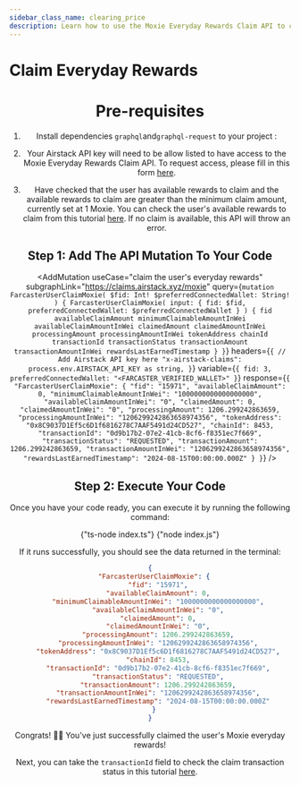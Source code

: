 ```yaml
---
sidebar_class_name: clearing_price
description: Learn how to use the Moxie Everyday Rewards Claim API to claim the user's Moxie everyday rewards.
---
```



# Claim Everyday Rewards

<Header
  useCase="claim the user's everyday rewards"
  apiName="Moxie Everyday Rewards Claim API"
/>

# Pre-requisites

1. Install dependencies `graphql`and`graphql-request` to your project :

<Install dependencies="graphql graphql-request" />

2. Your Airstack API key will need to be allow listed to have access to the Moxie Everyday Rewards Claim API. To request access, please fill in this form [here](https://forms.gle/th7hKumcxz3X5txZ6).

3. Have checked that the user has available rewards to claim and the available rewards to claim are greater than the minimum claim amount, currently set at 1 Moxie. You can check the user's available rewards to claim from this tutorial [here](01-check-users-everyday-rewards-amount.mdx). If no claim is available, this API will throw an error.

## Step 1: Add The API Mutation To Your Code

<AddMutation
  useCase="claim the user's everyday rewards"
  subgraphLink="https://claims.airstack.xyz/moxie"
  query={`mutation FarcasterUserClaimMoxie(
  $fid: Int!
  $preferredConnectedWallet: String!
) {
  FarcasterUserClaimMoxie(
    input: { fid: $fid, preferredConnectedWallet: $preferredConnectedWallet }
  ) {
    fid
    availableClaimAmount
    minimumClaimableAmountInWei
    availableClaimAmountInWei
    claimedAmount
    claimedAmountInWei
    processingAmount
    processingAmountInWei
    tokenAddress
    chainId
    transactionId
    transactionStatus
    transactionAmount
    transactionAmountInWei
    rewardsLastEarnedTimestamp
  }
}`}
  headers={`{
  // Add Airstack API key here
  "x-airstack-claims": process.env.AIRSTACK_API_KEY as string,
}`}
  variable={`{
  fid: 3,
  preferredConnectedWallet: "<FARCASTER_VERIFIED_WALLET>"
}`}
  response={`{
  "FarcasterUserClaimMoxie": {
    "fid": "15971",
    "availableClaimAmount": 0,
    "minimumClaimableAmountInWei": "1000000000000000000",
    "availableClaimAmountInWei": "0",
    "claimedAmount": 0,
    "claimedAmountInWei": "0",
    "processingAmount": 1206.299242863659,
    "processingAmountInWei": "1206299242863658974356",
    "tokenAddress": "0x8C9037D1Ef5c6D1f6816278C7AAF5491d24CD527",
    "chainId": 8453,
    "transactionId": "0d9b17b2-07e2-41cb-8cf6-f8351ec7f669",
    "transactionStatus": "REQUESTED",
    "transactionAmount": 1206.299242863659,
    "transactionAmountInWei": "1206299242863658974356",
    "rewardsLastEarnedTimestamp": "2024-08-15T00:00:00.000Z"
  }
}`}
/>

## Step 2: Execute Your Code

Once you have your code ready, you can execute it by running the following command:

<Tabs>
  <TabItem value="ts" label="TypeScript">
    <CodeBlock language="sh">{"ts-node index.ts"}</CodeBlock>
  </TabItem>
  <TabItem value="js" label="JavaScript">
    <CodeBlock language="sh">{"node index.js"}</CodeBlock>
  </TabItem>
</Tabs>

If it runs successfully, you should see the data returned in the terminal:

```json
{
  "FarcasterUserClaimMoxie": {
    "fid": "15971",
    "availableClaimAmount": 0,
    "minimumClaimableAmountInWei": "1000000000000000000",
    "availableClaimAmountInWei": "0",
    "claimedAmount": 0,
    "claimedAmountInWei": "0",
    "processingAmount": 1206.299242863659,
    "processingAmountInWei": "1206299242863658974356",
    "tokenAddress": "0x8C9037D1Ef5c6D1f6816278C7AAF5491d24CD527",
    "chainId": 8453,
    "transactionId": "0d9b17b2-07e2-41cb-8cf6-f8351ec7f669",
    "transactionStatus": "REQUESTED",
    "transactionAmount": 1206.299242863659,
    "transactionAmountInWei": "1206299242863658974356",
    "rewardsLastEarnedTimestamp": "2024-08-15T00:00:00.000Z"
  }
}
```

Congrats! 🥳🎉 You've just successfully claimed the user's Moxie everyday rewards!

Next, you can take the `transactionId` field to check the claim transaction status in this tutorial [here](./03-check-claim-transaction-status.mdx).

<DeveloperSupport />
